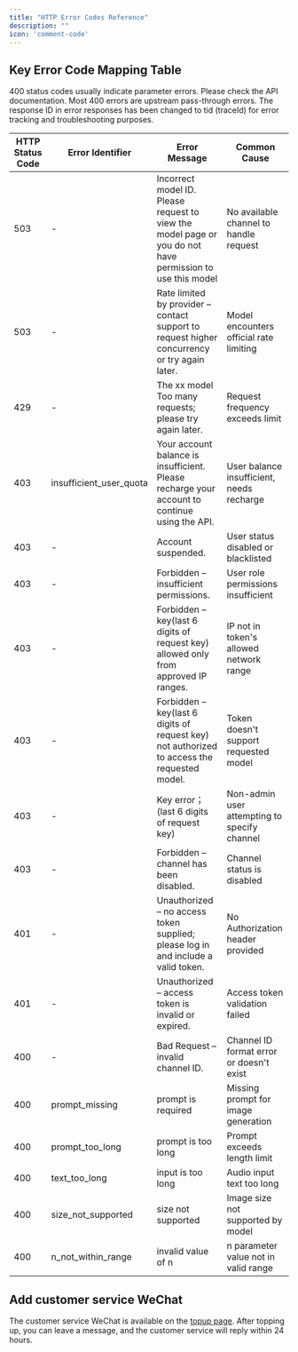 ```yaml
---
title: "HTTP Error Codes Reference"
description: ""
icon: 'comment-code'
---
```


## Key Error Code Mapping Table

<Note>
400 status codes usually indicate parameter errors. Please check the API documentation. Most 400 errors are upstream pass-through errors.
</Note>

<Info>
The response ID in error responses has been changed to tid (traceId) for error tracking and troubleshooting purposes.
</Info>

| HTTP Status Code | Error Identifier | Error Message | Common Cause |
|------------------|------------------|---------------|--------------|
| 503 | - | Incorrect model ID. Please request to view the model page or you do not have permission to use this model | No available channel to handle request |
| 503 | - | Rate limited by provider – contact support to request higher concurrency or try again later. | Model encounters official rate limiting |
| 429 | - | The xx model Too many requests; please try again later. | Request frequency exceeds limit |
| 403 | insufficient_user_quota | Your account balance is insufficient. Please recharge your account to continue using the API. | User balance insufficient, needs recharge |
| 403 | - | Account suspended. | User status disabled or blacklisted |
| 403 | - | Forbidden – insufficient permissions. | User role permissions insufficient |
| 403 | - | Forbidden – key(last 6 digits of request key) allowed only from approved IP ranges. | IP not in token's allowed network range |
| 403 | - | Forbidden – key(last 6 digits of request key) not authorized to access the requested model. | Token doesn't support requested model |
| 403 | - | Key error；(last 6 digits of request key) | Non-admin user attempting to specify channel |
| 403 | - | Forbidden – channel has been disabled. | Channel status is disabled |
| 401 | - | Unauthorized – no access token supplied; please log in and include a valid token. | No Authorization header provided |
| 401 | - | Unauthorized – access token is invalid or expired. | Access token validation failed |
| 400 | - | Bad Request – invalid channel ID. | Channel ID format error or doesn't exist |
| 400 | prompt_missing | prompt is required | Missing prompt for image generation |
| 400 | prompt_too_long | prompt is too long | Prompt exceeds length limit |
| 400 | text_too_long | input is too long | Audio input text too long |
| 400 | size_not_supported | size not supported | Image size not supported by model |
| 400 | n_not_within_range | invalid value of n | n parameter value not in valid range |

## Add customer service WeChat
The customer service WeChat is available on the [topup page](https://aihubmix.com/topup). After topping up, you can leave a message, and the customer service will reply within 24 hours.
